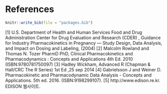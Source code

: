 # References {-}

```r
knitr::write_bib(file = "packages.bib")
```

[1] U.S. Department of Health and Human Services Food and Drug Administration Center for Drug Evaluation and Research (CDER) , Guidance for Industry Pharmacokinetics in Pregnancy — Study Design, Data Analysis, and Impact on Dosing and Labeling, (2004)
[2] Malcolm Rowland and Thomas N. Tozer PharmD PhD, Clinical Pharmacokinetics and Pharmacodynamics : Concepts and Applications 4th Ed. 2010 (ISBN:9780781750097)
[3] Hadley Wickham, Advanced R (Chapman & Hall/CRC The R Series) 1st Ed ,25 sep 2014
[4] Gabrielsson J and Weiner D. Pharmacokinetic and Pharmacodynamic Data Analysis - Concepts and Applications. 5th ed. 2016. (ISBN:9198299107).
[5] http://www.edison.re.kr. EDISON 웹사이트. 
